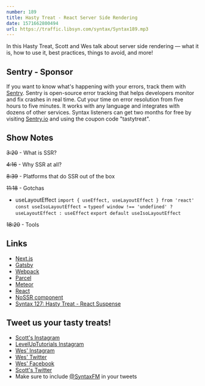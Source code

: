 ```yaml
---
number: 189
title: Hasty Treat - React Server Side Rendering
date: 1571662800494
url: https://traffic.libsyn.com/syntax/Syntax189.mp3
---
```


In this Hasty Treat, Scott and Wes talk about server side rendering — what it is, how to use it, best practices, things to avoid, and more!

## Sentry - Sponsor
If you want to know what's happening with your errors, track them with [Sentry](https://sentry.io/). Sentry is open-source error tracking that helps developers monitor and fix crashes in real time. Cut your time on error resolution from five hours to five minutes. It works with any language and integrates with dozens of other services. Syntax listeners can get two months for free by visiting [Sentry.io](https://sentry.io/) and using the coupon code "tastytreat".

## Show Notes

~~3:20~~ - What is SSR?

~~4:16~~ - Why SSR at all?

~~8:39~~ - Platforms that do SSR out of the box

~~11:18~~ - Gotchas

* useLayoutEffect
`import { useEffect, useLayoutEffect } from 'react'`
`const useIsoLayoutEffect =`
  `typeof window !== 'undefined' ? useLayoutEffect : useEffect`
`export default useIsoLayoutEffect`

~~18:20~~ - Tools

## Links
* [Next.js](https://nextjs.org/)
* [Gatsby](https://www.gatsbyjs.org/)
* [Webpack](https://webpack.js.org)
* [Parcel](https://parceljs.org/)
* [Meteor](https://www.meteor.com/)
* [React](https://reactjs.org/)
* [NoSSR component](https://github.com/mui-org/material-ui/blob/master/packages/material-ui/src/NoSsr/NoSsr.js)
* [Syntax 127: Hasty Treat - React Suspense](https://syntax.fm/show/127/hasty-treat-react-suspense)

## Tweet us your tasty treats!
* [Scott's Instagram](https://www.instagram.com/stolinski/)
* [LevelUpTutorials Instagram](https://www.instagram.com/LevelUpTutorials/)
* [Wes' Instagram](https://www.instagram.com/wesbos/)
* [Wes' Twitter](https://twitter.com/wesbos)
* [Wes' Facebook](https://www.facebook.com/wesbos.developer)
* [Scott's Twitter](https://twitter.com/stolinski)
* Make sure to include [@SyntaxFM](https://twitter.com/SyntaxFM) in your tweets